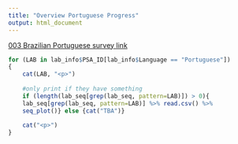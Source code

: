 ```yaml
---
title: "Overview Portuguese Progress"
output: html_document
---
```


[003 Brazilian Portuguese survey link](https://unf.co1.qualtrics.com/jfe/form/SV_eRsPzaFSS4fLKeN?Q_Language=PT-BR)

```r

for (LAB in lab_info$PSA_ID[lab_info$Language == "Portuguese"])
{
    cat(LAB, "<p>")
    
    #only print if they have something 
    if (length(lab_seq[grep(lab_seq, pattern=LAB)]) > 0){
    lab_seq[grep(lab_seq, pattern=LAB)] %>% read.csv() %>%
    seq_plot()} else {cat("TBA")}
    
    cat("<p>")
}

```
